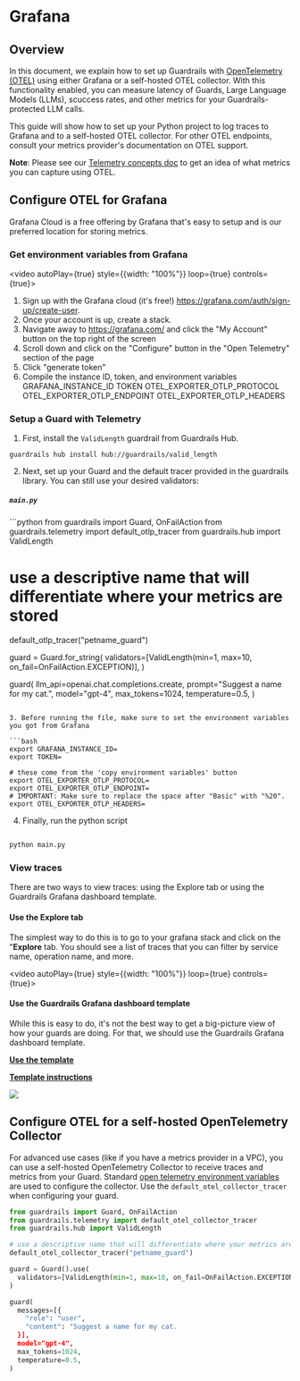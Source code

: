 
# Grafana

## Overview

In this document, we explain how to set up Guardrails with [OpenTelemetry (OTEL)](https://opentelemetry.io/) using either Grafana or a self-hosted OTEL collector. With this functionality enabled, you can measure latency of Guards, Large Language Models (LLMs), scuccess rates, and other metrics for your Guardrails-protected LLM calls. 

This guide will show how to set up your Python project to log traces to Grafana and to a self-hosted OTEL collector. For other OTEL endpoints, consult your metrics provider's documentation on OTEL support.

**Note**: Please see our [Telemetry concepts doc](/docs/concepts/telemetry) to get an idea of what metrics you can capture using OTEL.

## Configure OTEL for Grafana

Grafana Cloud is a free offering by Grafana that's easy to setup and is our preferred location for storing metrics.

### Get environment variables from Grafana

<video autoPlay={true} style={{width: "100%"}} loop={true} controls={true}>
 <source src={GrafanaOtelConfig} type="video/mp4"/>
</video>

1. Sign up with the Grafana cloud (it's free!) https://grafana.com/auth/sign-up/create-user. 
2. Once your account is up, create a stack.
3. Navigate away to https://grafana.com/ and click the "My Account" button on the top right of the screen
4. Scroll down and click on the "Configure" button in the "Open Telemetry" section of the page
5. Click "generate token"
6. Compile the instance ID, token, and environment variables 
GRAFANA_INSTANCE_ID
TOKEN
OTEL_EXPORTER_OTLP_PROTOCOL
OTEL_EXPORTER_OTLP_ENDPOINT
OTEL_EXPORTER_OTLP_HEADERS

### Setup a Guard with Telemetry

1. First, install the ```ValidLength``` guardrail from Guardrails Hub.

```guardrails hub install hub://guardrails/valid_length```

2. Next, set up your Guard and the default tracer provided in the guardrails library. You can still use your desired validators:

<h5 a><strong><code>main.py</code></strong></h5>
```python
from guardrails import Guard, OnFailAction
from guardrails.telemetry import default_otlp_tracer
from guardrails.hub import ValidLength

# use a descriptive name that will differentiate where your metrics are stored
default_otlp_tracer("petname_guard")

guard = Guard.for_string(
  validators=[ValidLength(min=1, max=10, on_fail=OnFailAction.EXCEPTION)],
)

guard(
  llm_api=openai.chat.completions.create,
  prompt="Suggest a name for my cat.",
  model="gpt-4",
  max_tokens=1024,
  temperature=0.5,
)
```

3. Before running the file, make sure to set the environment variables you got from Grafana

```bash
export GRAFANA_INSTANCE_ID=
export TOKEN=

# these come from the 'copy environment variables' button
export OTEL_EXPORTER_OTLP_PROTOCOL=
export OTEL_EXPORTER_OTLP_ENDPOINT=
# IMPORTANT: Make sure to replace the space after "Basic" with "%20".
export OTEL_EXPORTER_OTLP_HEADERS=
```

4. Finally, run the python script

```bash

python main.py

```

### View traces

There are two ways to view traces: using the Explore tab or using the Guardrails Grafana dashboard template. 

#### Use the Explore tab

The simplest way to do this is to go to your grafana stack and click on the "**Explore** tab. You should see a list of traces that you can filter by service name, operation name, and more.

<video autoPlay={true} style={{width: "100%"}} loop={true} controls={true}>
 <source src={ViewTraces} type="video/mp4"/>
</video>

#### Use the Guardrails Grafana dashboard template

While this is easy to do, it's not the best way to get a big-picture view of how your guards are doing. For that, we should use the Guardrails Grafana dashboard template.

**[Use the template](https://grafana.com/grafana/dashboards/20600-standard-guardrails-dash/)**

**[Template instructions](https://grafana.com/docs/grafana/latest/dashboards/build-dashboards/import-dashboards/)**

<img src={Dashboard}/>


## Configure OTEL for a self-hosted OpenTelemetry Collector

For advanced use cases (like if you have a metrics provider in a VPC), you can use a self-hosted OpenTelemetry Collector to receive traces and metrics from your Guard.
Standard [open telemetry environment variables](https://opentelemetry.io/docs/languages/python/exporters/) are used to configure the collector. Use the `default_otel_collector_tracer` when configuring your guard.

```python
from guardrails import Guard, OnFailAction
from guardrails.telemetry import default_otel_collector_tracer
from guardrails.hub import ValidLength

# use a descriptive name that will differentiate where your metrics are stored
default_otel_collector_tracer("petname_guard")

guard = Guard().use(
  validators=[ValidLength(min=1, max=10, on_fail=OnFailAction.EXCEPTION)],
)

guard(
  messages=[{
    "role": "user",
    "content": "Suggest a name for my cat.
  }],
  model="gpt-4",
  max_tokens=1024,
  temperature=0.5,
)
```